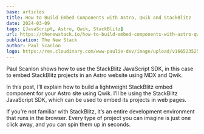 ```yaml
---
base: articles
title: How to Build Embed Components with Astro, Qwik and StackBlitz
date: 2024-03-09
tags: [JavaScript, Astro, Qwik, StackBlitz]
url: https://thenewstack.io/how-to-build-embed-components-with-astro-qwik-and-stackblitz/
publication: The New Stack
author: Paul Scanlon
logo: https://res.cloudinary.com/www-paulie-dev/image/upload/v1665235257/paulie.dev/Logos/tns-logo_miu6qk.png
---
```


Paul Scanlon shows how to use the StackBlitz JavaScript SDK, in this case to embed StackBlitz projects in an Astro website using MDX and Qwik.

In this post, I’ll explain how to build a lightweight StackBlitz embed component for your Astro site using Qwik. I’ll be using the StackBlitz JavaScript SDK, which can be used to embed its projects in web pages.

If you’re not familiar with StackBlitz, it’s an entire development environment that runs in the browser. Every type of project you can imagine is just one click away, and you can spin them up in seconds.
